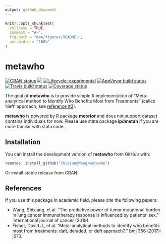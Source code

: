 ```yaml
---
output: github_document
---
```


<!-- README.md is generated from README.Rmd. Please edit that file -->


```r
knitr::opts_chunk$set(
  collapse = TRUE,
  comment = "#>",
  fig.path = "man/figures/README-",
  out.width = "100%"
)
```

# metawho

[![CRAN status](https://www.r-pkg.org/badges/version/metawho)](https://cran.r-project.org/package=metawho) [![](http://cranlogs.r-pkg.org/badges/grand-total/metawho?color=blue)](https://cran.r-project.org/package=metawho) [![Lifecycle: experimental](https://img.shields.io/badge/lifecycle-experimental-orange.svg)](https://www.tidyverse.org/lifecycle/#experimental) [![AppVeyor build status](https://ci.appveyor.com/api/projects/status/github/ShixiangWang/metawho?branch=master&svg=true)](https://ci.appveyor.com/project/ShixiangWang/metawho) [![Travis build status](https://travis-ci.org/ShixiangWang/metawho.svg?branch=master)](https://travis-ci.org/ShixiangWang/metawho) [![Coverage status](https://codecov.io/gh/ShixiangWang/metawho/branch/master/graph/badge.svg)](https://codecov.io/github/ShixiangWang/metawho?branch=master)

The goal of **metawho** is to provide simple R implementation of "Meta-analytical method to Identify Who Benefits Most from Treatments" (called 'deft' approach, see [reference #2](#references)).

**metawho** is powered by R package **metafor** and does not support dataset contains individuals for now. Please use stata package **ipdmetan** if you are more familar with stata code.

## Installation

You can install the development version of **metawho** from GitHub with:

``` r
remotes::install_github("ShixiangWang/metawho")
```

Or install stable release from CRAN.

## References

If you use this package in academic field, please cite the following papers:

-  Wang, Shixiang, et al. "The predictive power of tumor mutational burden in lung cancer immunotherapy response is influenced by patients' sex." International journal of cancer (2019).
- Fisher, David J., et al. "Meta-analytical methods to identify who benefits most from treatments: daft, deluded, or deft approach?." bmj 356 (2017): j573.
